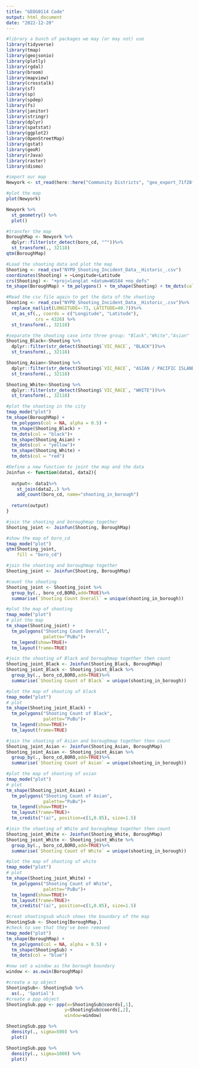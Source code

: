 ```yaml
---
title: "GEOG0114 Code"
output: html_document
date: "2022-12-20"
---
```

```r
#library a bunch of packages we may (or may not) use
library(tidyverse)
library(tmap)
library(geojsonio)
library(plotly)
library(rgdal)
library(broom)
library(mapview)
library(crosstalk)
library(sf)
library(sp)
library(spdep)
library(fs)
library(janitor)
library(stringr)
library(dplyr)
library(spatstat)
library(ggplot2)
library(OpenStreetMap)
library(gstat)
library(geoR)
library(rJava)
library(raster)
library(dismo)
```

```r


#import our map
Newyork <- st_read(here::here("Community Districts", "geo_export_71f28f7b-65ba-4303-b8e5-a6c546e774ee.shp"))%>%st_transform(., 32118)

#plot the map
plot(Newyork)

Newyork %>% 
  st_geometry() %>%
  plot()

#transfer the map
BoroughMap <- Newyork %>%
  dplyr::filter(str_detect(boro_cd, "^"))%>%
  st_transform(., 32118)
qtm(BoroughMap)
```

```r
#Load the shooting data and plot the map
Shooting <- read_csv("NYPD_Shooting_Incident_Data__Historic_.csv")
coordinates(Shooting) = ~Longitude+Latitude
crs(Shooting) <- "+proj=longlat +datum=WGS84 +no_defs"
tm_shape(BoroughMap) + tm_polygons() + tm_shape(Shooting) + tm_dots(col = "blue")

```
```r

#Read the csv file again to get the data of the shooting
Shooting <- read_csv("NYPD_Shooting_Incident_Data__Historic_.csv")%>%
  replace_na(list(LONGITUDE=-73, LATITUDE=40.7))%>%
  st_as_sf(., coords = c("Longitude", "Latitude"), 
           crs = 4326) %>%
  st_transform(., 32118)

#separate the shooting case into three group: "Black","White","Asian"
Shooting_Black<-Shooting %>%
  dplyr::filter(str_detect(Shooting$`VIC_RACE`, "BLACK"))%>%
  st_transform(., 32118)

Shooting_Asian<-Shooting %>%
  dplyr::filter(str_detect(Shooting$`VIC_RACE`, "ASIAN / PACIFIC ISLANDER"))%>%
  st_transform(., 32118)

Shooting_White<-Shooting %>%
  dplyr::filter(str_detect(Shooting$`VIC_RACE`, "WHITE"))%>%
  st_transform(., 32118)

#plot the shooting in the city
tmap_mode("plot")
tm_shape(BoroughMap) +
  tm_polygons(col = NA, alpha = 0.5) +
  tm_shape(Shooting_Black) +
  tm_dots(col = "black")+
  tm_shape(Shooting_Asian) +
  tm_dots(col = "yellow")+
  tm_shape(Shooting_White) +
  tm_dots(col = "red")
```

```r
#Define a new function to joint the map and the data
Joinfun <- function(data1, data2){
  
  output<- data1%>%
    st_join(data2,.) %>%
    add_count(boro_cd, name="shooting_in_borough") 
  
  return(output)
}

#join the shooting and boroughmap together
Shooting_joint <- Joinfun(Shooting, BoroughMap)

#show the map of boro_cd
tmap_mode("plot")
qtm(Shooting_joint, 
    fill = "boro_cd")
```


```r
#join the shooting and boroughmap together
Shooting_joint <- Joinfun(Shooting, BoroughMap)

#count the shooting 
Shooting_joint <- Shooting_joint %>%
  group_by(., boro_cd,BORO,add=TRUE)%>%
  summarise(`Shooting Count Overall` = unique(shooting_in_borough))

#plot the map of shooting
tmap_mode("plot")
# plot the map
tm_shape(Shooting_joint) + 
  tm_polygons("Shooting Count Overall", 
              palette="PuBu")+
  tm_legend(show=TRUE)+
  tm_layout(frame=TRUE)
```

```r
#join the shooting of Black and boroughmap together then count
Shooting_joint_Black <- Joinfun(Shooting_Black, BoroughMap)
Shooting_joint_Black <- Shooting_joint_Black %>%
  group_by(., boro_cd,BORO,add=TRUE)%>%
  summarise(`Shooting Count of Black` = unique(shooting_in_borough))

#plot the map of shooting of black
tmap_mode("plot")
# plot
tm_shape(Shooting_joint_Black) + 
  tm_polygons("Shooting Count of Black", 
              palette="PuBu")+
  tm_legend(show=TRUE)+
  tm_layout(frame=TRUE)
```
```r
#join the shooting of Asian and boroughmap together then count
Shooting_joint_Asian <- Joinfun(Shooting_Asian, BoroughMap)
Shooting_joint_Asian <- Shooting_joint_Asian %>%
  group_by(., boro_cd,BORO,add=TRUE)%>%
  summarise(`Shooting Count of Asian` = unique(shooting_in_borough))

#plot the map of shooting of asian
tmap_mode("plot")
# plot
tm_shape(Shooting_joint_Asian) + 
  tm_polygons("Shooting Count of Asian", 
              palette="PuBu")+
  tm_legend(show=TRUE)+
  tm_layout(frame=TRUE)+
  tm_credits("(a)", position=c(1,0.85), size=1.5)
```

```r
#join the shooting of White and boroughmap together then count
Shooting_joint_White <- Joinfun(Shooting_White, BoroughMap)
Shooting_joint_White <- Shooting_joint_White %>%
  group_by(., boro_cd,BORO,add=TRUE)%>%
  summarise(`Shooting Count of White` = unique(shooting_in_borough))

#plot the map of shooting of white
tmap_mode("plot")
# plot
tm_shape(Shooting_joint_White) + 
  tm_polygons("Shooting Count of White", 
              palette="PuBu")+
  tm_legend(show=TRUE)+
  tm_layout(frame=TRUE)+
  tm_credits("(a)", position=c(1,0.85), size=1.5)
```

```r
#creat shootingsub which shows the boundary of the map
ShootingSub <- Shooting[BoroughMap,]
#check to see that they've been removed
tmap_mode("plot")
tm_shape(BoroughMap) +
  tm_polygons(col = NA, alpha = 0.5) +
  tm_shape(ShootingSub) +
  tm_dots(col = "blue")

#now set a window as the borough boundary
window <- as.owin(BoroughMap)

#create a sp object
ShootingSub<- ShootingSub %>%
  as(., 'Spatial')
#create a ppp object
ShootingSub.ppp <- ppp(x=ShootingSub@coords[,1],
                      y=ShootingSub@coords[,2],
                      window=window)

ShootingSub.ppp %>%
  density(., sigma=500) %>%
  plot()

ShootingSub.ppp %>%
  density(., sigma=1000) %>%
  plot()
```





